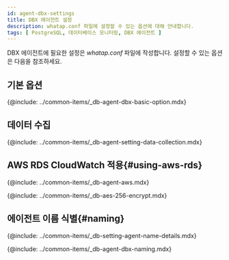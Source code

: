 ```yaml
---
id: agent-dbx-settings
title: DBX 에이전트 설정
description: whatap.conf 파일에 설정할 수 있는 옵션에 대해 안내합니다.
tags: [ PostgreSQL, 데이터베이스 모니터링, DBX 에이전트 ]
---
```



<Note product='PostgreSQL' link='../postgresql-v1/agent-dbx-settings' />

DBX 에이전트에 필요한 설정은 *whatap.conf* 파일에 작성합니다. 설정할 수 있는 옵션은 다음을 참조하세요.

## 기본 옵션

{@include: ../common-items/_db-agent-dbx-basic-option.mdx}    


## 데이터 수집

{@include: ../common-items/_db-agent-setting-data-collection.mdx}  


## AWS RDS CloudWatch 적용{#using-aws-rds}

<AWSRDSdesc name='db_postgresql_counter' />

{@include: ../common-items/_db-agent-aws.mdx}


<!-- AES 256 암호화 적용 -->
{@include: ../common-items/_db-aes-256-encrypt.mdx}  

## 에이전트 이름 식별{#naming}

{@include: ../common-items/_db-setting-agent-name-details.mdx}

{@include: ../common-items/_db-agent-dbx-naming.mdx} 